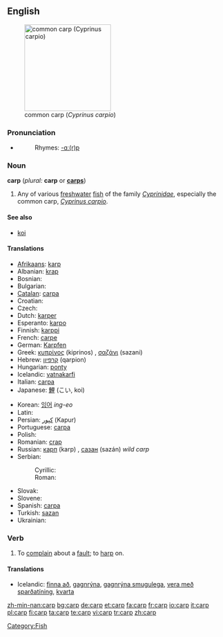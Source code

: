 {{wikipedia}}
==English==
[[Image:Common_carp.jpg|thumb|right|200px|common carp (''Cyprinus carpio'')]]

===Pronunciation===
* {{audio|en-us-carp.ogg|Audio (US)}}
*: Rhymes: [[Rhymes:English:-ɑː(r)p|-ɑː(r)p]]

===Noun===
'''carp''' (''plural:'' '''carp''' or '''[[carps]]''')

# Any of various [[freshwater]] [[fish]] of the family ''[[Cyprinidae]]'', especially the common carp, ''[[Cyprinus carpio]]''.

====See also====
* [[koi]]

====Translations====
{{top}}
* [[Afrikaans]]: [[karp]]
* Albanian: [[krap]]
* Bosnian: {{t|bs|šaran|m}}
* Bulgarian: {{t|bg|шаран|m}}
* [[Catalan]]: [[carpa]] {{f}}
* Croatian: {{t|hr|šaran|m}}
* Czech: {{t|cs|kapr|m}}
* Dutch: [[karper]] {{m}}
* Esperanto: [[karpo]]
* Finnish: [[karppi]]
* French: [[carpe]] {{f}}
* German: [[Karpfen]] {{m}}
* Greek: [[κυπρίνος]] (kiprinos) {{m}}, [[σαζάνι]] (sazani) {{n}}
* Hebrew: [[קרפיון]] (qarpion) {{m}}
* Hungarian: [[ponty]]
* Icelandic: [[vatnakarfi]] {{m}}
* Italian: [[carpa]] {{f}}
* Japanese: [[鯉]] (こい, koi)
{{mid}}
* Korean: [[잉어]] ''ing-eo''
* Latin: {{t|la|carpa|f}}
* Persian: [[كپور]] (Kapur)
* Portuguese: [[carpa]] {{f}}
* Polish: {{t|pl|karp|m}}
* Romanian: [[crap]] {{m}}
* Russian: [[карп]] (karp) {{m}}, [[сазан]] (sazán) ''wild carp'' {{m}}
* Serbian:
*:Cyrillic: {{t|sr|шаран|m}}
*:Roman: {{t|sr|šaran|m}}
* Slovak: {{t|sk|kapor|m}}
* Slovene: {{t|sl|krap|m}}
* Spanish: [[carpa]] {{f}}
* Turkish: [[sazan]]
* Ukrainian: {{t|uk|короп|m}}
{{bottom}}

===Verb===
{{en-verb}}

# To [[complain]] about a [[fault]]; to [[harp]] on.

====Translations====
{{top}}
* Icelandic: [[finna að]], [[gagnrýna]], [[gagnrýna smugulega]], [[vera með sparðatíning]], [[kvarta]]
{{mid}}
{{bottom}}

[[Category:Fish]]

[[zh-min-nan:carp]]
[[bg:carp]]
[[de:carp]]
[[et:carp]]
[[fa:carp]]
[[fr:carp]]
[[io:carp]]
[[it:carp]]
[[pl:carp]]
[[fi:carp]]
[[ta:carp]]
[[te:carp]]
[[vi:carp]]
[[tr:carp]]
[[zh:carp]]